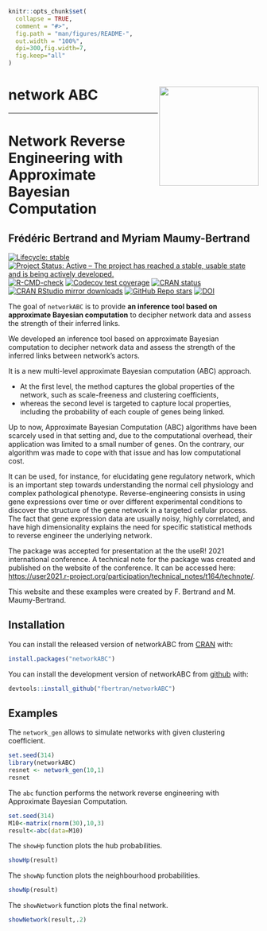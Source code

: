<!-- README.md is generated from README.Rmd. Please edit that file -->

```r
knitr::opts_chunk$set(
  collapse = TRUE,
  comment = "#>",
  fig.path = "man/figures/README-",
  out.width = "100%",
  dpi=300,fig.width=7,
  fig.keep="all"
)
```

# network ABC <img src="man/figures/logo.png" align="right" width="200"/>

----------------

# Network Reverse Engineering with Approximate Bayesian Computation
## Frédéric Bertrand and Myriam Maumy-Bertrand

<!-- badges: start -->
[![Lifecycle: stable](https://img.shields.io/badge/lifecycle-stable-green.svg)](https://lifecycle.r-lib.org/articles/stages.html)
[![Project Status: Active – The project has reached a stable, usable state and is being actively developed.](https://www.repostatus.org/badges/latest/active.svg)](https://www.repostatus.org/#active)
[![R-CMD-check](https://github.com/fbertran/networkABC/workflows/R-CMD-check/badge.svg)](https://github.com/fbertran/networkABC/actions)
[![Codecov test coverage](https://codecov.io/gh/fbertran/networkABC/branch/master/graph/badge.svg)](https://codecov.io/gh/fbertran/networkABC?branch=master)
[![CRAN status](https://www.r-pkg.org/badges/version/networkABC)](https://cran.r-project.org/package=networkABC)
[![CRAN RStudio mirror downloads](https://cranlogs.r-pkg.org/badges/networkABC)](https://cran.r-project.org/package=networkABC)
[![GitHub Repo stars](https://img.shields.io/github/stars/fbertran/networkABC?style=social)](https://github.com/fbertran/networkABC)
[![DOI](https://zenodo.org/badge/169994404.svg)](https://zenodo.org/badge/latestdoi/169994404)
<!-- badges: end -->


The goal of `networkABC` is to provide **an inference tool based on approximate Bayesian computation** to decipher network data and assess the strength of their inferred links.


We developed an inference tool based on approximate Bayesian computation to decipher network data and assess the strength of the inferred links between network's actors. 


It is a new multi-level approximate Bayesian computation (ABC) approach. 

* At the first level, the method captures the global properties of the network, such as scale-freeness and clustering coefficients, 
* whereas the second level is targeted to capture local properties, including the probability of each couple of genes being linked. 


Up to now, Approximate Bayesian Computation (ABC) algorithms have been scarcely used in that setting and, due to the computational overhead, their application was limited to a small number of genes. On the contrary, our algorithm was made to cope with that issue and has low computational cost. 


It can be used, for instance, for elucidating gene regulatory network, which is an important step towards understanding the normal cell physiology and complex pathological phenotype. Reverse-engineering consists in using gene expressions over time or over different experimental conditions to discover the structure of the gene network in a targeted cellular process. The fact that gene expression data are usually noisy, highly correlated, and have high dimensionality explains the need for specific statistical methods to reverse engineer the underlying network. 


The package was accepted for presentation at the the useR! 2021 international conference. A technical note for the package was created and published on the website of the conference. It can be accessed  here: [https://user2021.r-project.org/participation/technical_notes/t164/technote/](https://user2021.r-project.org/participation/technical_notes/t164/technote/). 


This website and these examples were created by F. Bertrand and M. Maumy-Bertrand.


## Installation

You can install the released version of networkABC from [CRAN](https://CRAN.R-project.org) with:

```r
install.packages("networkABC")
```

You can install the development version of networkABC from [github](https://github.com) with:

```r
devtools::install_github("fbertran/networkABC")
```

## Examples

The `network_gen` allows to simulate networks with given clustering coefficient.
```r
set.seed(314)
library(networkABC)
resnet <- network_gen(10,1)
resnet
```

The `abc` function performs the network reverse engineering with Approximate Bayesian Computation.
```r
set.seed(314)
M10<-matrix(rnorm(30),10,3)
result<-abc(data=M10)
```

The `showHp` function plots the hub probabilities.
```r
showHp(result)
```

The `showNp` function plots the neighbourhood probabilities.
```r
showNp(result)
```

The `showNetwork` function plots the final network.
```r
showNetwork(result,.2)
```
